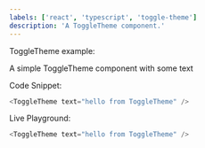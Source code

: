 ```yaml
---
labels: ['react', 'typescript', 'toggle-theme']
description: 'A ToggleTheme component.'
---
```



ToggleTheme example:

A simple ToggleTheme component with some text

Code Snippet:
```js
<ToggleTheme text="hello from ToggleTheme" />
```


Live Playground:
```js live
<ToggleTheme text="hello from ToggleTheme" />
```
